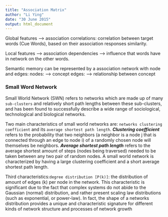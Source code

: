 ```yaml
---
title: "Association Matrix"
author: "Li Ying"
date: "30 June 2015"
output: html_document
---
```


Global features —> association correlations: correlation between target words (Cue Words), based on their association responses similarity.

Local features —> association dependencies —> influence that words have in network on the other words. 

Semantic memory can be represented by a association network with node and edges:
nodes: —> concept
edges: —>  relationship between concept

### Small Word Network 
Small World Network (SWN) refers to networks which are made up of many `sub-clusters` and relatively short path lengths between these sub-clusters, and has been found to successfully describe a wide range of sociological, technological and biological networks. 

Two main characteristics of small world networks are: `networks clustering coefficient` and its `average shortest path length`. ***Clustering coefficient*** refers to the probability that two neighbors (a neighbor is a node j that is connected through an edge to node i) of a randomly chosen node will themselves be neighbors. ***Average shortest path length*** refers to the average shortest amount of steps (nodes being traversed) needed to be taken between any two pair of random nodes. A small world network is characterized by having a large clustering coefficient and a short average shortest path length.

Third characteristics:`degree distribution [P(k)]`: the distribution of amount of edges (k) per node in the network. This characteristic is significant due to the fact that complex systems do not abide to the Gaussian (normal) distribution, and rather present scaling law distributions (such as exponential, or power-law). In fact, the shape of a networks distribution provides a unique and characteristic signature for different kinds of network structure and processes of network growth

